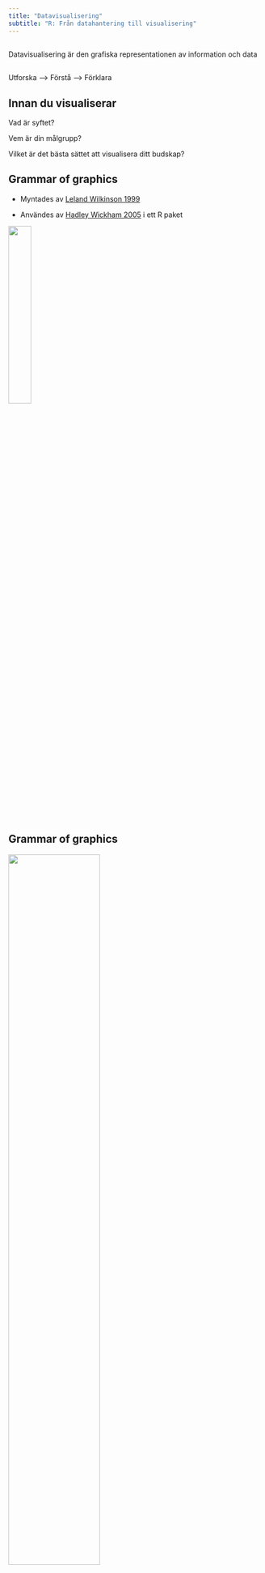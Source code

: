 ```yaml
---
title: "Datavisualisering"
subtitle: "R: Från datahantering till visualisering"
---
```


##  {background-color="#344956"}


::: center-large-bold-yellow
Datavisualisering är den grafiska representationen av information och data
:::


##  {background-color="#344956"}

::: center-large-bold-yellow
Utforska --\> Förstå --\> Förklara
:::

## Innan du visualiserar

:::incremental
Vad är syftet?

Vem är din målgrupp?

Vilket är det bästa sättet att visualisera ditt budskap?
:::

## Grammar of graphics

::: incremental
-   Myntades av [Leland Wilkinson 1999](https://en.wikipedia.org/wiki/Leland_Wilkinson)

-   Användes av [Hadley Wickham 2005](https://en.wikipedia.org/wiki/Hadley_Wickham) i ett R paket

![](images/ggplot2_logo.png){fig-align="center" width="30%"}
:::

## Grammar of graphics

![](images/gglayers.png){width="60%"}

## Grammar of graphics

![](images/ggplot_basics.png)



## Data

```r
#| echo: false
#| 
if (!requireNamespace("palmerpenguins", quietly = TRUE)) {
  install.packages("palmerpenguins")
}
library(palmerpenguins)
library(tidyverse)

glimpse(penguins)


theme_set(
  theme_gray(base_size = 20)
)

```

![](images/culmen_depth.png){width="45%"}

## Layers/lager

```r

```

::: panel-tabset
## Lager 1

```r
# Layer 1: Data
ggplot(data = penguins)
```

## Lager 2

```r
# Layer 2: x and y
ggplot(data = penguins, 
       mapping = aes(x = bill_length_mm, y = bill_depth_mm))
```

## Lager 3

```r
# Layer 3: geometric object(s)
ggplot(data = penguins, 
       mapping = aes(x = bill_length_mm, y = bill_depth_mm)) + 
  geom_point() 
```

## Lager 4

```r
# Layer 4: Facets
ggplot(data = penguins, 
       mapping = aes(x = bill_length_mm, y = bill_depth_mm)) +
    geom_point() + 
  facet_wrap(~species) 
```
:::

##  {background-color="#344956"}

::: center-large-bold-yellow
Lager 1: Data 
:::

## Data

::: panel-tabset
## Innuti ggplot

```r
ggplot(data = penguins, aes(x = bill_length_mm, y = bill_depth_mm)) +
    geom_point()
```

## Innuti geom

```r
ggplot() +
    geom_point(data = penguins, aes(x = bill_length_mm, y = bill_depth_mm))
```

## båda

```r
ggplot(data = penguins) +
    geom_point(aes(x = bill_length_mm, y = bill_depth_mm))
```

## före

```r
penguins |> 
  ggplot() +
    geom_point(aes(x = bill_length_mm, y = bill_depth_mm))
```
:::

##  {background-color="#344956"}

::: center-large-bold-yellow
Lager 2: Aestethics 
:::

## Aesthetics/estetik


::: {.callout-tip icon=false title=""}

## 

**Aesthetics** används för att länka variabler till visuella attribut i ggplot figurer. 

**aes()** är platsen där du anger vilka variabler som ska bestämma tex x och y-axel värden, färg, fyllning eller form.
:::


## Aesthetics

`x, y`: Variabeln längs x- och y-axeln

`colour:` eller `color:` Anger färg på geometrier (geoms)

`fill:` Färgen inuti geometrier (t.ex. staplar, områden)

`group:` Gruppera geoms efter någon gruppering som finns i data, tex en linje per id-nummer i data

`shape:` Formen som används för att plotta punkter, (trianglar cirklar, fyrkanter)

`linetype:` Typ av linje som används (hel, streckad, etc.)

`size:` Storleksskalning för att representera en extra dimension, kan användas för tex `geom_point()`

`alpha:` Geometrins transparens

## Aesthetics

:::incremental
- Många av dessa aesthetics kan användas utanför `aes()`, vilket innebär att de inte är bundna till någon specifik datavariabel utan har ett fast värde.
  
  - `geom_point(aes(x, y), alpha = 0.5))` (bestämmer transparens och har en skala från 0 till 1, där 0 är genomskinligt och 1 är fullt synlig).

- **Global vs Lokal Mapping:**
  
  - **Global Mapping:** Aesthetics specificerade inom `ggplot(aes())` gäller för alla geoms i plotten.
    ```r
    ggplot(penguins, aes(x = bill_length_mm, y = bill_depth_mm, color = species)) +
      geom_point()
    ```
  
  - **Lokal Mapping:** Aesthetics specificerade inom ett specifikt geom gäller endast för det geom-lagret.
    
    ```r
    ggplot(penguins) +
      geom_point(aes(x = bill_length_mm, y = bill_depth_mm, color = species))
    ```
    
:::
    
--- 

::: panel-tabset
## color

```r
ggplot(data = penguins, aes(x = bill_length_mm, y = bill_depth_mm, color = species)) +
    geom_point()
```

## size

```r
ggplot(data = penguins, aes(x = bill_length_mm, y = bill_depth_mm, color = species, size = body_mass_g)) +
    geom_point()
```

## alpha

```r
ggplot(data = penguins, aes(x = bill_length_mm, y = bill_depth_mm, color = species, size = body_mass_g) ) +
    geom_point(alpha =.7)
```

## shape

```r
ggplot(data = penguins, aes(x = bill_length_mm, y = bill_depth_mm, color = species, size = body_mass_g, shape = island)) +
    geom_point(alpha =.5)
```
:::

## Scales (skalor)


:::incremental
-   Skalor definierar hur data värden omvandlas till estetiska attribut som färg, storlek eller form. 

-   Varje aesthetic-mappning har en motsvarande skala som styr hur värdena visualiseras.

-   Varje aestetic kan endast ha en skala annars skrivs den tidigare över av den senare.

-   Guider hjälper till att tolka dessa mappningar genom axlar och legender.

   -    För positionsskalor fungerar axlarna som guider
    
   -    För färgskalor fungerar legenderna som guider
:::

---

### Tre huvudskaltyper
1. **Kontinuerlig**:
   - För kontinuerliga data.
   - Exempel: `scale_x_continuous()`, `scale_color_gradient()`

2. **Diskret**:
   - För kategoriska data.
   - Exempel: `scale_color_discrete()`, `scale_shape_manual()`

3. **Intervall**:
   - För data som är indelade i intervaller.
   - Exempel: `scale_fill_binned()`

---

::: panel-tabset
## Kontnuerlig variabel

```r
ggplot(penguins, aes(x = flipper_length_mm, y = body_mass_g, color = bill_length_mm)) +
  geom_point() +
  scale_color_gradient(low = "blue", high = "red") 
```

## Diskret variabel

```r
ggplot(penguins, aes(x = flipper_length_mm, y = body_mass_g, color = species)) +
    geom_point() +
    scale_color_discrete(name = "Art", labels = c("Adelie" = "art1", "Chinstrap" = "art2", "Gentoo" = "art3"))
```



## Manuell

```r
ggplot(penguins, aes(x = flipper_length_mm, y = body_mass_g, color = species)) +
  geom_point() +
  scale_color_manual(values = c("Adelie" = "orange",
                                "Chinstrap" = "steelblue",
                                "Gentoo" = "gold4")) 
```

## Manuella breaks

```r
ggplot(penguins, aes(x = flipper_length_mm, y = body_mass_g, color = species)) +
  geom_point() +
  scale_color_manual(values = c("Adelie" = "orange",
                                "Chinstrap" = "steelblue",
                                "Gentoo" = "gold4")) +
    scale_x_continuous(breaks = c(200, 210, 220),
                     labels = c("Låg", "Medel", "Hög")) 
```

## log10

```r
ggplot(penguins, aes(x = flipper_length_mm, y = body_mass_g, color = species)) +
  geom_point() +
  scale_color_manual(values = c("Adelie" = "orange",
                                "Chinstrap" = "steelblue",
                                "Gentoo" = "gold4")) +
    scale_x_log10(breaks = c(200, 210, 220),
                     labels = c("Låg", "Medel", "Hög"))
```

## Namn

```r
ggplot(mpg, aes(displ, hwy)) + 
  geom_point(aes(colour = class)) + 
  scale_x_continuous(name = "Horizontella axeln") +
  scale_y_continuous(name = "Vertikala axeln")
```
:::


## Legender och guider

::: {.panel-tabset}
## Beskrivning

Varje skala är associerad med en guide (axlar och legender) som visar sambandet mellan det estetiska attributet och data. 

## Med en standard legend
```r
ggplot(penguins, aes(x = bill_length_mm, y = bill_depth_mm, color = species)) +
  geom_point() +
  labs(
       x = "Näbblängd (mm)",
       y = "Näbbdjup (mm)",
       color = "Art")
```

## Anpassad legend
```r
ggplot(penguins, aes(x = bill_length_mm, y = bill_depth_mm, color = species, shape = species)) +
  geom_point() +
  labs(
    x = "Näbblängd (mm)",
    y = "Näbbdjup (mm)",
  ) +
  guides(
    color = guide_legend(title = "Species", keywidth = 5, keyheight = 2),
    shape = guide_legend(title = "Arter", keywidth = 5, keyheight = 2)
  ) 
```

## Anpassad legend 2
```r
ggplot(penguins, aes(x = bill_length_mm, y = bill_depth_mm, color = species, shape = species)) +
  geom_point() +
  labs(
    x = "Näbblängd (mm)",
    y = "Näbbdjup (mm)",
  ) +
  guides(
    color = guide_legend(title = "Arter", keywidth = 5, keyheight = 2, override.aes = list(size = 5)),
    shape = guide_legend(title = "Arter", keywidth = 5, keyheight = 2, override.aes = list(size = 5))
  )
```
:::   

## Relationen mellan Aesthetics, Scales, Guides, Legends, och Axes 

```r


# Skapa diagrammet
grViz("
digraph ggplot2_components {
  graph [layout = dot, rankdir = LR, fontsize=12, fontname=\"Arial\"]
  
  # Nodstilinställningar
  node [shape = box, style=filled, fontname=\"Arial\", fontsize=12, color=white, fontcolor=black]
  
  aesthetics [label = 'Aesthetics\\naes()', shape = box, style=filled, fillcolor=lightblue]
  scales [label = 'Scales\\nscale_x_continuous(), scale_color_manual()', shape = box, style=filled, fillcolor=indianred]
  guides [label = 'Guides', shape = box, style=filled, fillcolor=lightyellow]
  legends [label = 'Legends\\nguide_legend()', shape = box, style=filled, fillcolor=lightpink]
  axes [label = 'Axes\\nscale_x_continuous(), scale_y_continuous()', shape = box, style=filled, fillcolor=lightgrey]
  
  aesthetics -> scales [label = 'map data to visual attributes']
  scales -> guides [label = 'define transformations']
  guides -> legends [label = 'provide interpretation']
  guides -> axes [label = 'provide interpretation']
  
  Footnote [shape = plaintext, label = 'Diagram skapad med DiagrammeR', fontsize=10, fontname=\"Arial\", color=white]
  
}

")
```


```r

library(DiagrammeR)

diagram <- grViz("
digraph ggplot2_components {
  # Grafinställningar
  graph [
    layout = dot,
    rankdir = TB,               # Top-Bottom layout
    fontsize = 12,
    fontname = \"Arial\",
    labelloc = \"b\",           # Placera etiketten längst ner
    label = 'Created with DiagrammeR'  # Fotnot
  ]
  
  # Nodstilinställningar
  node [
    shape = box,
    style = filled,
    fontname = \"Arial\",
    fontsize = 12
  ]
  
  # Definiera huvudnoder och exempel-noder inom kluster
  subgraph cluster_aesthetics {
    label = \"\"
    color = none
    Aesthetics [label = 'Aesthetics', fillcolor = lightblue, color = blue]
    Aesthetics_example [label = 'aes(x,y,fill,color)', fillcolor = lightblue, color = blue]
    Aesthetics -> Aesthetics_example [label = 'Map data to visual attributes', fontsize = 10, fontname = \"Arial\"]
  }
  
  subgraph cluster_scales {
    label = \"\"
        color = none
    Scales [label = 'Scales', fillcolor = indianred, color = green]
    Scales_example [label = 'scale_x_continuous(),\\nscale_color_manual(),\\nscale_fill_continuous()', fillcolor = indianred, color = green]
    Scales -> Scales_example [label = 'Define transformations', fontsize = 10, fontname = \"Arial\"]
  }
  
  subgraph cluster_guides {
    label = \"\"
        color = none
    Guides [label = 'Guides', fillcolor = lightyellow, color = orange]
    Guides_example [label = 'guides()', fillcolor = lightyellow, color = orange]
    Guides -> Guides_example [label = 'Provide interpretation', fontsize = 10, fontname = \"Arial\"]
  }
  
  subgraph cluster_legends {
    label = \"\"
        color = none
    Legends [label = 'Legends', fillcolor = lightpink, color = red]


  }
  
  subgraph cluster_axes {
    label = \"\"
        color = none
    Axes [label = 'Axes', fillcolor = lightgrey, color = purple]


  }
  
  # Definiera relationer mellan huvudnoder
  Aesthetics -> Scales [label = '']
  Scales -> Guides [label = '']
  Guides -> Legends [label = '']
  Guides -> Axes [label = '']
}
")

diagram
```


## Relationen mellan Aesthetics, Guides, Legends, Scales och Axes 

**Aesthetics**
- **Definition:** Bestämmer hur data mappas till visuella attribut som färg, form, storlek, etc.
- **Exempel:** `aes(x = bill_length_mm, y = bill_depth_mm, colour = species, size = flipper_length_mm)`

**Scales**
- **Definition:** Definierar hur data värden omvandlas till estetiska attribut.
- **Relation till Aesthetics:** För varje aesthetic-mappning finns en motsvarande skala som styr hur värdena visualiseras.
- **Exempel:** `scale_colour_manual()`, `scale_size_continuous()`

**Guides**
- **Definition:** Hjälper användaren att tolka de estetiska mappningarna.
- **Relation till Scales:** Varje skala är associerad med en guide som visar relationen mellan data och det estetiska attributet.
- **Typer av Guider:**
  - **Legender:** För icke-position estetiska (t.ex. färg, form)
  - **Axlar:** För position estetiska (x och y axlar)

**Legends**
- **Definition:** En typ av guide som förklarar mappningen mellan estetiska attribut och data kategorier.
- **Relation till Guides och Scales:** Legenden genereras automatiskt baserat på skalan och den aesthetic-mappningen den är associerad med.
- **Anpassning:** Kan anpassas med `guides()` eller temafunktioner (theme).

**Axes**
- **Definition:** Visar skalan för position estetiska (x och y axlar).
- **Relation till Guides och Scales:** Axlar är guider för position estetiska och är kopplade till deras respektive skalor.
- **Anpassning:** Justeras med `scale_x_*()` och `scale_y_*()` samt temafunktioner (theme).


##  {background-color="#344956"}

::: center-large-bold-yellow
Lager 3: Geometries
:::

## Geoms

::: panel-tabset
## info

Olika geoms kräver olika estetiska (aes()) mappningar.

Flera geoms kan staplas som lager i en figur, men deras ordning spelar roll:\
Senare lager skrivs ovanpå tidigare lager.

## Geoms

| **Geom**               | **Användningsområde**                                   | **Vanliga aesthetics**                  |
|-------------------------|-----------------------------------------------|-----------------------------------------------|
| `geom_point()`          | Scatterplots                                 | `x`, `y`, `color`, `size`, `shape`            |
| `geom_line()`           | Line plots                                   | `x`, `y`, `color`, `linetype`, `linewidth`         |
| `geom_bar()`            | Bar charts (counts)                          | `x`, `fill`                                   |
| `geom_col()`            | Bar charts (pre-summarized data)             | `x`, `y`, `fill`                              |
| `geom_histogram()`      | Distribution of continuous variables          | `x`, `fill`                                   |
| `geom_boxplot()`        | Boxplots for summary statistics               | `x`, `y`, `fill`                              |
| `geom_violin()`         | Violin plots for distribution visualization   | `x`, `y`, `fill`                              |
| `geom_density()`        | Density plots                                | `x`, `fill`, `color`                          |
| `geom_area()`           | Area under a curve                           | `x`, `y`, `fill`, `color`                     |
| `geom_smooth()`         | Add a smoothed trendline                     | `x`, `y`, `color`, `linetype`                 |
| `geom_text()`           | Add text labels                              | `x`, `y`, `label`, `color`, `size`            |
| `geom_tile()`           | Heatmaps                                     | `x`, `y`, `fill`                              |
| `geom_ribbon()`         | Confidence bands                             | `x`, `ymin`, `ymax`, `fill`                   |
| `geom_polygon()`        | Polygons                                     | `x`, `y`, `group`, `fill`, `color`            |
| `geom_segment()`        | Line segments                                | `x`, `y`, `xend`, `yend`, `color`, `size`     |
| `geom_path()`           | Lines following a specific order of points   | `x`, `y`, `color`, `linetype`                 |
| `geom_density_2d()`     | Contour plots for 2D density estimation      | `x`, `y`, `color`                             |
| `geom_jitter()`         | Scatterplot with added randomness            | `x`, `y`, `color`, `size`, `shape`            |
| `geom_errorbar()`       | Error bars                                   | `x`, `ymin`, `ymax`, `color`, `width`         |

## geom_violin

```r
ggplot(penguins, aes(x = species, y = body_mass_g, fill = species)) +
  geom_violin(alpha = 0.5) 
```

## geom_boxplot

```r
ggplot(penguins, aes(x = species, y = body_mass_g, fill = species)) +
  geom_violin(alpha = 0.5, trim = FALSE) +  
  geom_boxplot(width = 0.2, alpha = 0.7) 
```

## geom_point

```r
ggplot(penguins, aes(x = species, y = body_mass_g, fill = species)) +
  geom_violin(alpha = 0.5, trim = FALSE) +  
  geom_boxplot(width = 0.2, alpha = 0.7, outlier.shape = NA) +  
  geom_point(position = position_jitter(width = 0.2), color = "black", alpha = 0.6)
```
:::

## Geoms - position

::: panel-tabset
## info
Position är den tredje nödvändiga delen av ett lager, tillsammans med statistics och geoms. 

Position-delen av ett lager ansvarar för att "dodge", "jittra" och "nudge" grupper av data för att minimera deras överlappning, eller på annat sätt justera deras positioner.

## stack
```r
ggplot(penguins, aes(x = species, fill = sex)) +
  geom_bar(position = "stack") 
```

## dodge
```r
ggplot(penguins, aes(x = species, fill = sex)) +
  geom_bar(position = "dodge")
```

## fill
```r
ggplot(penguins, aes(x = species, fill = sex)) +
  geom_bar(position = "fill")
```

## identity
```r
ggplot(penguins, aes(x = species, fill = sex)) +
  geom_bar(position = "identity", alpha = 0.6) 
```

## nudge
```r
ggplot(penguins, aes(x = species, y = body_mass_g, color = sex)) +
 geom_point(position = position_nudge(x = 0.2))  
```


## jitter
```r
ggplot(penguins, aes(x = species, y = body_mass_g, color = sex)) +
  geom_jitter(width = 0.2, alpha = 0.5)  
 
```

:::

##  {background-color="#344956"}

::: center-large-bold-yellow
Lager 4: Facets 
:::

## Facets

::: panel-tabset
## info

Facettering används för att skapa små multipla grafer baserat på kategoriska variabler.

## facet_wrap()

```r
ggplot(penguins, aes(x = bill_length_mm, y = bill_depth_mm)) +
  geom_point(aes(color = species)) +
  facet_wrap(~ island) 
```

## facet_grid()

```r
ggplot(penguins, aes(x = bill_length_mm, y = bill_depth_mm)) +
  geom_point(aes(color = species)) +
  facet_grid(sex ~ island)
```

## facet_grid()

```r
ggplot(penguins, aes(x = bill_length_mm, y = bill_depth_mm)) +
  geom_point(aes(color = species)) +
  facet_grid(sex ~ island, scales = "free")
```
:::

##  {background-color="#344956"}

::: center-large-bold-yellow
Lager 5: Statistics 
:::

## Statistcs

::: panel-tabset
## info

En statistisk transformation, eller stat, bearbetar data, oftast genom att sammanfatta dem på något sätt. Tex medelvärden, summor och andra statistiska summeringar av data. De används i bakgrunden för att skapa geoms genom att skapa ett nytt dataset med sammanfattad data.

-   stat_bin(): Används för geom_bar(), geom_freqpoly(), geom_histogram()

-   stat_boxplot(): Används för geom_boxplot()

-   stat_smooth(): Används för geom_smooth()


Det finns två sätt att använda dessa stat-funktioner:
	1.	Lägga till en stat_()-funktion och skriva över standard geomet.
	2.	Lägga till en geom_()-funktion och skriva över standard stat.




## Med stat

```r
ggplot(penguins, aes(x = species, y = bill_length_mm)) + 
  geom_point(alpha = 0.6) + 
  stat_summary(geom = "point", fun = "mean", colour = "darkorange", size = 7) 
```

## Mer geom
```r
# Rekomenderad eftersom den tydligt visar en sammanfattning, inte rå data.
ggplot(penguins, aes(x = species, y = bill_length_mm)) + 
  geom_point(alpha = 0.6) + 
  geom_point(stat = "summary", fun = "mean", colour = "darkorange", size = 7) 
```

## stat_bin

stat_bin är statistiken som används för att skapa histogram. Den genererar följande variabler:

-   count: Antalet observationer i varje bin (används som standard).
-   density: Densiteten av observationer i varje bin (procent av totalen / binbredd).
-   x: Mittpunkten av varje bin/stapel.


## stat_bin
```r
ggplot(penguins, aes(body_mass_g)) + 
  geom_histogram(binwidth = 100)
```

## stat_bin
```r
ggplot(penguins, aes(body_mass_g)) +
  geom_histogram(aes(y = after_stat(density)), binwidth = 100)
```

:::

##  {background-color="#344956"}

::: center-large-bold-yellow
Lager 6: Coordinates
:::

## Coordinates

::: panel-tabset
## info

Medan skalorna kontrollerar vilka värden som visas på axlarna och hur de mappas från data till position, är det koordinatsystemet som faktiskt ritar dem.  

Ett koordinatsystem kombinerar två positioner/variabler, x och y, för att placera objekt i en 2D-rymd mellan dessa.


Det finns `linjära` och `icke linjära` koordinatsystem


	
## basplot

```r

bas <- ggplot(penguins, aes(x = bill_length_mm, y = bill_depth_mm)) + 
  geom_point() + 
  geom_smooth()


bas
```

	
## coord_cartesian()

```r


# Begränsa x-axeln (tar bort data utanför 40-60 mm)
bas + coord_cartesian(xlim = c(40, 60))
```

## coord_flip()

```r
bas +
  coord_flip() 
```

## coord_fixed

```r
bas + 
  coord_fixed(ratio = 1)  # Aspect ratio 1:1
```

## coord_polar()
```r
rect <- data.frame(x = 50, y = 50)
line <- data.frame(x = c(1, 200), y = c(100, 1))
base <- ggplot(mapping = aes(x, y)) + 
  geom_tile(data = rect, aes(width = 50, height = 50)) + 
  geom_line(data = line) + 
  xlab(NULL) + ylab(NULL)
base
base + coord_polar("x")
base + coord_polar("y")
```

## coord_polar()

```r
bas <- ggplot(penguins, aes(x = "", fill = species)) + 
  geom_bar(width = 1) 

bas

bas + 
  coord_polar(theta = "y") 

bas + 
  coord_polar(theta = "x") 
```



## coord_map()

```r
library(maps)

world_map <- map_data("world")

ggplot(world_map, aes(x = long, y = lat, group = group)) +
  geom_polygon(fill = "#27a57a", color = "white") +
  coord_map(projection = "ortho", orientation = c(20, 30, 0)) +
  theme_void()
```
:::


##  {background-color="#344956"}

::: center-large-bold-yellow
Lager 7: Themes 
:::

## Themes

::: panel-tabset
## info

Teman påverkar grafens övergripande visuella utseende inklusive typsnitt, färger, storlek på text och marginer.

## theme_minimal()

```r
ggplot(penguins, aes(x = bill_length_mm, y = bill_depth_mm, color = species)) +
  geom_point() +
  theme_minimal() 
```

## theme_classic()

```r
ggplot(penguins, aes(x = bill_length_mm, y = bill_depth_mm, color = species)) +
  geom_point() +
  theme_classic()
```

## theme()

```r
ggplot(penguins, aes(x = bill_length_mm, y = bill_depth_mm, color = species)) +
  geom_point(size = 3) +
  theme(
    panel.background = element_rect(fill = "steelblue"),
    panel.grid.major = element_line(color = "orange"),
    axis.title = element_text(size = 16, face = "bold"),
    legend.position = "bottom" # "none" om man inte vill ha en legend
  )
```
:::

## Ändringsbara element i teman

![Förändringsbara tamadelar av Isabella Benabaye](images/ggthemes_Isabella_Benabaye.png){width="80%"}

##  {background-color="#344956"}

::: center-large-bold-yellow
Spara 
:::


## Spara

``` r
# Spara plotten i en PDF-fil
ggsave(filename = "minfigur.pdf",  # Namnge filen och ange filformat, t.ex. .pdf, .png, .jpeg
       plot = minfigur,            # Ange namnet på plot-objektet som ska sparas
       height = 8.5,                # Ange önskad höjd
       width = 11,                  # Ange önskad bredd
       units = "cm")                # Ange enheter (t.ex. tum, in)


ggsave(filename = "minfigur.png",  # Namnge filen och ange filformat, t.ex. .pdf, .png, .jpeg
       plot = minfigur,            # Ange namnet på plot-objektet som ska sparas
       height = 8.5,                # Ange önskad höjd
       width = 11,                  # Ange önskad bredd
       units = "cm",               # Ange enheter (t.ex. tum, in)
       dpi = 300)                  # Kvalite på bilden
```


## Designriktlinjer {.left-align}

- **Vänsterjustera** den mesta texten
- **Titlar** bör vara vänsterjusterade
- **Etiketter och underrubriker** kan vara <div style="text-align: center;">centrerade</div> eller <div style="text-align: right;">högerjusterade</div>
- **Roterar inte** din text
- **Typsnitt** bör passa kontext och ämne
  - Några bra typsnitt är Montserrat, Lato, Roboto, Open Sans
  - Använd några, inte många
- **Hierarki i text** kan visualiseras med storlek, färg, fetstil
  - Var konsekvent!

## tidytuesday 2020

![](images/penguinplot.png){width="30%"}

## Ytterligare resurser för visualisering

-   **400 exempel med kod**:
    -   [R-graph gallery](https://r-graph-gallery.com/)\
-   **Skapare av R-grafer**:
    -   [Cedric Scherer](https://cedricscherer.netlify.app)\
    -   [Georgios Karamanis](https://karaman.is/)\
    -   [Thomas Pedersen](https://www.data-imaginist.com)\
-   **ggplot2 bok**
    - [ggplot2-book.org](https://ggplot2-book.org/)
-   **Konceptuellt om datavisualisering**:
    -   [Wilke, Claus O. (2019). *Fundamentals of Data Visualization: A Primer on Making Informative and Compelling Figures*. O’Reilly Media.](https://clauswilke.com/dataviz/)\
    -   [Se video här](https://youtu.be/tnikYc0O0-o?si=S19op-pJFKcyGEqm)\
    -   [Webbsida](https://data.europa.eu/apps/data-visualisation-guide/)\
-   **Non R viz websites for inspiration**
    -   [data-to-viz.com](data-to-viz.com)
    -   [datavizproject.com](datavizproject.com)
    -   [visualizationuniverse.com/](visualizationuniverse.com/charts)
-   **Colors**
    -   [projects.susielu.com/viz-palette](projects.susielu.com/viz-palette)
    -   [blog.datawrapper.de/beautifulcolors](https://blog.datawrapper.de/beautifulcolors/)

